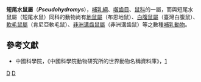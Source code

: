 {{Automatic taxobox
| taxon = Pseudohydromys
| image = 
| image_caption = 
| authority = Rümmler, 1934
| synonyms =
'''''Mayermys''''' Laurie & Hill, 1954<br>
'''''Neohydromys''''' Laurie, 1952
}}

'''短尾水鼠屬'''（'''''Pseudohydromys'''''），[[哺乳綱|哺乳綱]]、[[囓齒目|囓齒目]]、[[鼠科|鼠科]]的一屬，而與短尾水鼠屬（短尾水鼠）同科的動物尚有[[地鼠屬|地鼠屬]]（布恩地鼠）、[[白腹鼠屬|白腹鼠屬]]（臺灣白腹鼠）、[[軟毛鼠屬|軟毛鼠屬]]（肯尼亞軟毛鼠）、[[非洲溝齒鼠屬|非洲溝齒鼠屬]]（非洲溝齒鼠）等之數種[[哺乳動物|哺乳動物]]。

==參考文獻==
*中國科學院，《中國科學院動物研究所的世界動物名稱資料庫》，[https://web.archive.org/web/20050718232917/http://vzd.brim.ac.cn/division/fauna/index.asp]

{{Taxonbar}}

[[Category:鼠亚科|D]]
[[Category:1934年描述的分类群|D]]
{{animal-stub}}